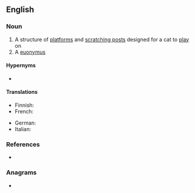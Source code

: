 ==English==

===Noun===
{{en-noun}}

# A structure of [[platform]]s and [[scratching post]]s designed for a cat to [[play]] on
# A [[euonymus]]

====Hypernyms====
* {{l|en|tree}}

====Translations====
{{trans-top|structure for a cat to play on}}
* Finnish: {{t|fi|raapimispuu}}
* French: {{t+|fr|arbre à chat|m}}
{{trans-mid}}
* German: {{t|de|Katzenbaum|m}}
* Italian: {{t+|it|tiragraffi|m}}
{{trans-bottom}}

===References===
* {{pedia}}

===Anagrams===
* {{anagrams|en|a=aceertt|Racette}}